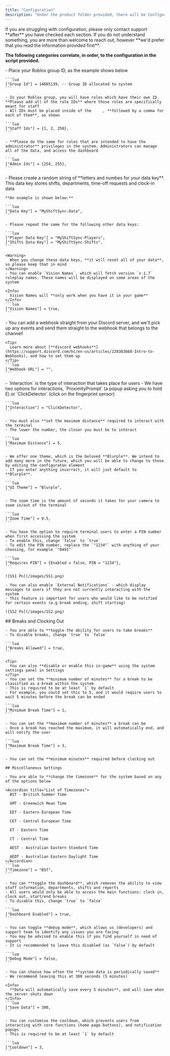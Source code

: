 ```yaml
---
title: "Configuration"
description: "Under the product folder provided, there will be Configuration script. Please open it to continue with this stage of the set up process"
---
```


<Info>
  If you are struggling with configuration, please only contact support **after** you have checked each section. If you do not understand something, you are more than welcome to reach out, however **we'd prefer that you read the information provided first**.
</Info>

**The following categories correlate, in order, to the configuration in the script provided.**

<AccordionGroup>
  <Accordion title="Group Settings" iconType="regular">
    - Place your Roblox group ID, as the example shows below

    ```lua
    ["Group Id"] = 14665139, -- Group ID allocated to system
    ```

    - In your Roblox group, you will have roles which have their own ID. **Please add all of the role IDs** where those roles are specifically meant for staff
    - All IDs must be placed inside of the     , **followed by a comma for each of them**, as shown

    ```lua
    ["Staff Ids"] = {1, 2, 250},
    ```

    - **Please do the same for roles that are intended to have the administrator** privileges in the system. Administrators can manage all of the data, and access the dashboard

    ```lua
    ["Admin Ids"] = {254, 255},
    ```
  </Accordion>
  <Accordion title="Data Settings">
    - Please create a random string of **letters and numbes for your data key**. This data key stores shifts, departments, time-off requests and clock-in data

    **An example is shown below:**

    ```lua
    ["Data Key"] = "MyShiftSync-Data",
    ```

    - Please repeat the same for the following other data keys:

    ```lua
    ["Player Data Key"] = "MyShiftSync-Players",
    ["Shifts Data Key"] = "MyShiftSync-Shifts",
    ```

    <Warning>
      When you change these data keys, **it will reset all of your data**, so please keep that in mind
    </Warning>
    - You can enable `Vision Names`, which will fetch version `v.1.7` roleplay names. These names will be displayed on some areas of the system

    <Info>
      Vision Names will **only work when you have it in your game**
    </Info>
    ```lua
    ["Vision Names"] = true,
    ```
  </Accordion>
  <Accordion title="Webhook Settings">
    - You can add a webhook straight from your Discord server, and we'll pick up any events and send them straight to the webhook that belongs to the channel!

    <Tip>
      Learn more about [**discord webhooks**](https://support.discord.com/hc/en-us/articles/228383668-Intro-to-Webhooks), and how to set them up
    </Tip>
    ```lua
    ["Webhook URL"] = "",
    ```
  </Accordion>
  <Accordion title="Terminal Settings">
    - `Interaction` is the type of interaction that takes place for users
    - We have two options for interactions, `ProximityPrompt` (a popup asking you to hold E) or `ClickDetector` (click on the fingerprint sensor)

    ```lua
    ["Interaction"] = "ClickDetector",
    ```

    - You must also **set the maximum distance** required to interact with the terminal
    - The lower the number, the closer you must be to interact

    ```lua
    ["Maximum Distance"] = 5,
    ```

    - We offer one theme, which is the beloved **Blurple**. We intend to add many more in the future, which you will be able to change to those by editing the configuraton element
    - If you enter anything incorrect, it will just default to **Blurple**.

    ```lua
    ["UI Theme"] = "Blurple",
    ```

    - The zoom time is the amount of seconds it takes for your camera to zoom in/out of the terminal

    ```lua
    ["Zoom Time"] = 0.5,
    ```

    - You have the option to require terminal users to enter a PIN number when first accessing the system
    - To enable this, change `false` to `true`
    - To edit the PIN number, replace the `"1234"` with anything of your choosing, for example `"0491"`

    ```lua
    ["Requires PIN"] = {Enabled = false, PIN = "1234"},
    ```

    ![SS1 Pn](/images/SS1.png)

    - You can also enable `External Notifications` - which display messages to users if they are not currently interacting with the system
    - This feature is important for users who would like to be notified for certain events (e.g break ending, shift starting)

    ![SS2 Pn](/images/SS2.png)
  </Accordion>
  <Accordion title="System Settings">
    ## Breaks and Clocking Out

    - You are able to **toggle the ability for users to take breaks**
    - To disable breaks, change `true` to `false`

    ```lua
    ["Breaks Allowed"] = true,
    ```

    <Tip>
      You can also **disable or enable this in-game** using the system settings panel in Settings
    </Tip>
    - You can set the **minimum number of minutes** for a break to be classified as a break within the system
    - This is required to be at least `1` by default
    - For example, you could set this to 5, and it would require users to wait 5 minutes before the break can be ended

    ```lua
    ["Minimum Break Time"] = 1,
    ```

    - You can set the **maximum number of minutes** a break can be
    - Once a break has reached the maximum, it will automatically end, and will notify the user

    ```lua
    ["Maximum Break Time"] = 3,
    ```

    - You can set the **minimum minutes** required before clocking out

    ## Miscellaneous Settings

    - You are able to **change the timezone** for the system based on any of the options below

    <Accordion title="List of Timezones">
      BST - British Summer Time

      GMT - Greenwich Mean Time

      EET - Eastern European Time

      CET - Central European Time

      ET - Eastern Time

      CT - Central Time

      AEST - Australian Eastern Standard Time

      AEDT - Australian Eastern Daylight Time
    </Accordion>
    ```lua
    ["Timezone"] = "BST",
    ```

    - You can **toggle the dashboard**, which removes the ability to view staff information, departments, shifts and reports
    - All users would only be able to access the main functions: clock in, clock out, start/end breaks
    - To disable this, change `true` to `false`

    ```lua
    ["Dashboard Enabled"] = true,
    ```

    - You can toggle **debug mode**, which allows us (developers) and support team to identify any issues you are facing
    - You may be advised to enable this if you find yourself in need of support
    - It is recommended to leave this disabled (as `false`) by default

    ```lua
    ["Debug Mode"] = false,
    ```

    - You can choose how often the **system data is periodically saved**
    - We recommend leaving this at 300 seconds (5 minutes)

    <Info>
      **Data will automatically save every 5 minutes**, and will save when the server shuts down
    </Info>
    ```lua
    ["Save Data"] = 300,
    ```

    - You can customise the cooldown, which prevents users from interacting with core functions (home page buttons), and notification popups
    - This is required to be at least `1` by default

    ```lua
    ["Cooldown"] = 3,
    ```
  </Accordion>
</AccordionGroup>